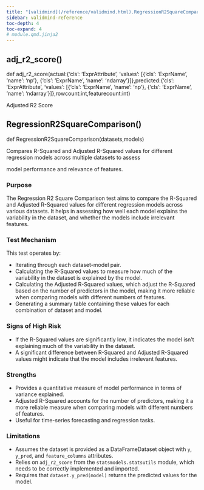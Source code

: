 ```yaml
---
title: "[validmind](/reference/validmind.html).RegressionR2SquareComparison"
sidebar: validmind-reference
toc-depth: 4
toc-expand: 4
# module.qmd.jinja2
---
```


## adj_r2_score<span class='muted'>()</span>

<!-- signatures.jinja2 -->

::: {.signature}

<span class="kw">def</span> <span class="name">adj_r2_score</span>(<span class="params"><span class="n">actual</span><span class="p">:</span><span class="nb"><!-- types.jinja2 - format_type -->{'cls': 'ExprAttribute', 'values': [{'cls': 'ExprName', 'name': 'np'}, {'cls': 'ExprName', 'name': 'ndarray'}]}</span><span class="muted">,</span></span><span class="params"><span class="n">predicted</span><span class="p">:</span><span class="nb"><!-- types.jinja2 - format_type -->{'cls': 'ExprAttribute', 'values': [{'cls': 'ExprName', 'name': 'np'}, {'cls': 'ExprName', 'name': 'ndarray'}]}</span><span class="muted">,</span></span><span class="params"><span class="n">rowcount</span><span class="p">:</span><span class="nb"><!-- types.jinja2 - format_type -->int</span><span class="muted">,</span></span><span class="params"><span class="n">featurecount</span><span class="p">:</span><span class="nb"><!-- types.jinja2 - format_type -->int</span></span>)

:::

<!-- docstring.jinja2 -->

Adjusted R2 Score

<!-- function.qmd.jinja2 -->

## RegressionR2SquareComparison[()]{.muted}

<!-- signatures.jinja2 -->

::: {.signature}

<span class="kw">def</span> <span class="name">RegressionR2SquareComparison</span>(<span class="params"><span class="n">datasets</span><span class="muted">,</span></span><span class="params"><span class="n">models</span></span>)

:::

<!-- docstring.jinja2 -->

Compares R-Squared and Adjusted R-Squared values for different regression models across multiple datasets to assess

model performance and relevance of features.

### Purpose

The Regression R2 Square Comparison test aims to compare the R-Squared and Adjusted R-Squared values for different regression models across various datasets. It helps in assessing how well each model explains the variability in the dataset, and whether the models include irrelevant features.

### Test Mechanism

This test operates by:

- Iterating through each dataset-model pair.
- Calculating the R-Squared values to measure how much of the variability in the dataset is explained by the model.
- Calculating the Adjusted R-Squared values, which adjust the R-Squared based on the number of predictors in the model, making it more reliable when comparing models with different numbers of features.
- Generating a summary table containing these values for each combination of dataset and model.

### Signs of High Risk

- If the R-Squared values are significantly low, it indicates the model isn't explaining much of the variability in the dataset.
- A significant difference between R-Squared and Adjusted R-Squared values might indicate that the model includes irrelevant features.

### Strengths

- Provides a quantitative measure of model performance in terms of variance explained.
- Adjusted R-Squared accounts for the number of predictors, making it a more reliable measure when comparing models with different numbers of features.
- Useful for time-series forecasting and regression tasks.

### Limitations

- Assumes the dataset is provided as a DataFrameDataset object with `y`, `y_pred`, and `feature_columns` attributes.
- Relies on `adj_r2_score` from the `statsmodels.statsutils` module, which needs to be correctly implemented and imported.
- Requires that `dataset.y_pred(model)` returns the predicted values for the model.
